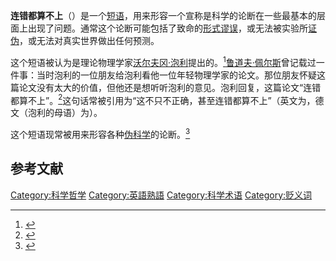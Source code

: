 {{NoteTA
|1=zh-cn:泡利;zh-tw:包利;
|2=zh-cn:沃尔夫冈·泡利;zh-tw:沃夫岡·包立;
}}

'''连错都算不上'''（{{lang-en|not even wrong}}）是一个[[短语|短语]]，用来形容一个宣称是科学的论断在一些最基本的层面上出现了问题。通常这个论断可能包括了致命的[[形式谬误|形式谬误]]，或无法被实验所[[证伪|证伪]]，或无法对真实世界做出任何预测。

这个短语被认为是理论物理学家[[沃尔夫冈·泡利|沃尔夫冈·泡利]]提出的。<ref>{{cite journal | author = Shermer M |authorlink = Michael Shermer | title = Wronger Than Wrong | journal = Scientific American | year = 2006 | pages =  | url = http://www.sciam.com/article.cfm?id=wronger-than-wrong}}</ref>[[鲁道夫·佩尔斯|鲁道夫·佩尔斯]]曾记载过一件事：当时泡利的一位朋友给泡利看他一位年轻物理学家的论文。那位朋友怀疑这篇论文没有太大的价值，但他还是想听听泡利的意见。泡利回复，这篇论文“连错都算不上”。<ref name=peierls>{{cite journal |author=Peierls, R. |title=Wolfgang Ernst Pauli, 1900-1958 |journal=Biographical Memoirs of Fellows of the Royal Society | volume=5 |issue= |page=186 |year=1960 |doi=10.1098/rsbm.1960.0014 }}</ref>这句话常被引用为“这不只不正确，甚至连错都算不上”（英文为{{lang|en|It is not only not right, it is not even wrong}}，德文（泡利的母语）为{{lang|de|Das ist nicht nur nicht richtig, es ist nicht einmal falsch!}}）。

这个短语现常被用来形容各种[[伪科学|伪科学]]的论断。<ref>{{cite news|url = http://www.guardian.co.uk/g2/story/0,3604,1573072,00.html|title = Not even wrong|publisher = The Guardian|date = September 19, 2005|author = Oliver Burkeman|authorlink = Oliver Burkeman|accessdate = 2014-11-16|archive-date = 2008-10-08|archive-url = https://web.archive.org/web/20081008023208/http://www.guardian.co.uk/g2/story/0,3604,1573072,00.html|dead-url = no}}</ref>

== 参考文献 ==
{{reflist}}

{{science-stub}}
[[Category:科学哲学|Category:科学哲学]]
[[Category:英語熟語|Category:英語熟語]]
[[Category:科学术语|Category:科学术语]]
[[Category:贬义词|Category:贬义词]]